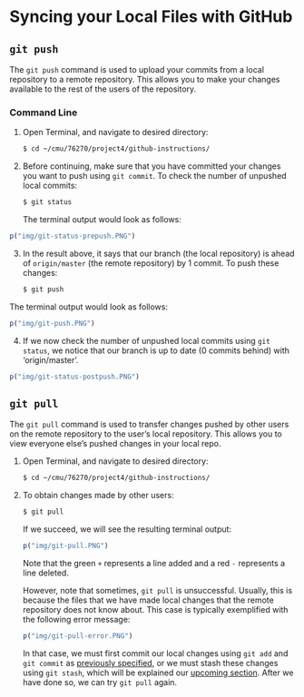# Syncing your Local Files with GitHub {#syncing-github}

## `git push`

The `git push` command is used to upload your commits from a local repository to a remote repository. This allows you to make your changes available to the rest of the users of the repository.


### Command Line

1. Open Terminal, and navigate to desired directory:

    ```bash
    $ cd ~/cmu/76270/project4/github-instructions/
    ```

2. Before continuing, make sure that you have committed your changes you want to push using `git commit`. To check the number of unpushed local commits:

    ```bash
    $ git status
    ```
The terminal output would look as follows:

```r
p("img/git-status-prepush.PNG")
```

3. In the result above, it says that our branch (the local repository) is ahead of `origin/master` (the remote repository) by 1 commit. To push these changes:

    ```bash
    $ git push
    ```

The terminal output would look as follows:

```r
p("img/git-push.PNG")
```

4. If we now check the number of unpushed local commits using `git status`, we notice that our branch is up to date (0 commits behind) with 'origin/master'.

```r
p("img/git-status-postpush.PNG")
```


## `git pull`

The `git pull` command is used to transfer changes pushed by other users on the remote repository to the user's local repository. This allows you to view everyone else's pushed changes in your local repo.

1. Open Terminal, and navigate to desired directory:

    ```bash
    $ cd ~/cmu/76270/project4/github-instructions/
    ```

2. To obtain changes made by other users:

    ```bash
    $ git pull
    ```

    If we succeed, we will see the resulting terminal output:
```r
p("img/git-pull.PNG")
```

    Note that the green `+` represents a line added and a red `-` represents a line deleted.

    However, note that sometimes, `git pull` is unsuccessful. Usually, this is because the files that we have made local changes that the remote repository does not know about. This case is typically exemplified with the following error message:
```r
p("img/git-pull-error.PNG")
```

    In that case, we must first commit our local changes using `git add` and `git commit` as [previously specified](making-changes.html), or we must stash these changes using `git stash`, which will be explained our [upcoming section](tools-local.html). After we have done so, we can try `git pull` again.

